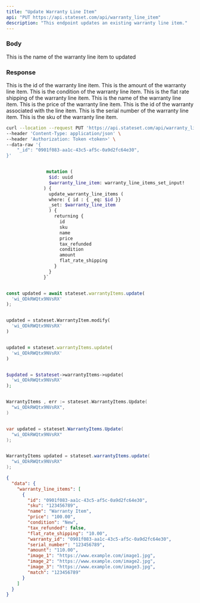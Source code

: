 ```yaml
---
title: "Update Warranty Line Item"
api: "PUT https://api.stateset.com/api/warranty_line_item"
description: "This endpoint updates an existing warranty line item."
---
```


### Body

<ParamField body="id" type="string">
  This is the name of the warranty line item to updated
</ParamField>

### Response

  <ResponseField name="id" type="string">
    This is the id of the warranty line item.
  </ResponseField>

  <ResponseField name="amount" type="string">
    This is the amount of the warranty line item.
  </ResponseField>

  <ResponseField name="condition" type="string">
    This is the condition of the warranty line item.
  </ResponseField>

  <ResponseField name="flat_rate_shipping" type="string">
    This is the flat rate shipping of the warranty line item.
  </ResponseField>

  <ResponseField name="name" type="string">
    This is the name of the warranty line item.
  </ResponseField>

  <ResponseField name="price" type="string">
    This is the price of the warranty line item.
  </ResponseField>

  <ResponseField name="warranty_id" type="string">
    This is the id of the warranty associated with the line item.
  </ResponseField>

  <ResponseField name="serial_number" type="string">
    This is the serial number of the warranty line item.
  </ResponseField>

  <ResponseField name="sku" type="string">
    This is the sku of the warranty line item.
  </ResponseField>

<RequestExample>

```bash cURL
curl --location --request PUT 'https://api.stateset.com/api/warranty_line_item' \
--header 'Content-Type: application/json' \
--header 'Authorization: Token <token>' \
--data-raw '{
    "_id": "0901f083-aa1c-43c5-af5c-0a9d2fc64e30",
}'
```

```graphQL GraphQL

               mutation (
                $id: uuid
                $warranty_line_item: warranty_line_items_set_input!
              ) {
                update_warranty_line_items (
                where: { id : { _eq: $id }}
                _set: $warranty_line_item
                ) {
                  returning {
                    id
                    sku
                    name
                    price
                    tax_refunded
                    condition
                    amount
                    flat_rate_shipping
                  }
                }
              }`
```

```js Node.js

const updated = await stateset.warrantyItems.update(
  'wi_ODkRWQtx9NVsRX'
);

```

```python Python

updated = stateset.WarrantyItem.modify(
  'wi_ODkRWQtx9NVsRX'
)

```

```ruby Ruby

updated = stateset.warrantyItems.update(
  'wi_ODkRWQtx9NVsRX'
)

```

```php PHP

$updated = $stateset->warrantyItems->update(
  'wi_ODkRWQtx9NVsRX'
);

```

```go Golang

WarrantyItems , err := stateset.WarrantyItems.Update(
  "wi_ODkRWQtx9NVsRX",
)

```

```csharp C#

var updated = stateset.WarrantyItems.Update(
  "wi_ODkRWQtx9NVsRX"
);

```

```java Java

WarrantyItems updated = stateset.warrantyItems.update(
  "wi_ODkRWQtx9NVsRX"
);

```



</RequestExample>

<ResponseExample>

```json Response
{
  "data": {
    "warranty_line_items": [
      {
        "id": "0901f083-aa1c-43c5-af5c-0a9d2fc64e30",
        "sku": "123456789",
        "name": "Warranty Item",
        "price": "100.00",
        "condition": "New",
        "tax_refunded": false,
        "flat_rate_shipping": "10.00",
        "warranty_id": "0901f083-aa1c-43c5-af5c-0a9d2fc64e30",
        "serial_number": "123456789",
        "amount": "110.00",
        "image_1": "https://www.example.com/image1.jpg",
        "image_2": "https://www.example.com/image2.jpg",
        "image_3": "https://www.example.com/image3.jpg",
        "match": "123456789"
      }
    ]
  }
}
```

</ResponseExample>
